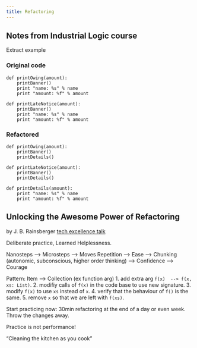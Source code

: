```yaml
---
title: Refactoring
---
```


## Notes from Industrial Logic course

Extract example

::: {.panel-tabset}

### Original code

``` .python
def printOwing(amount):
    printBanner()
    print "name: %s" % name
    print "amount: %f" % amount
    
def printLateNotice(amount):
    printBanner()
    print "name: %s" % name
    print "amount: %f" % amount
```

### Refactored

``` .python
def printOwing(amount):
    printBanner()
    printDetails()
    
def printLateNotice(amount):
    printBanner()
    printDetails()

def printDetails(amount):
    print "name: %s" % name
    print "amount: %f" % amount
```
:::

## Unlocking the Awesome Power of Refactoring

by J. B. Rainsberger
[tech excellence talk](https://www.youtube.com/watch?v=Xyv4wUffjiQ)

Deliberate practice, Learned Helplessness.

Nanosteps --> Microsteps --> Moves
Repetition --> Ease --> Chunking (autonomic, subconscious, higher order thinking) --> Confidence --> Courage

Pattern: Item --> Collection (ex function arg)
  1. add extra arg `f(x)  --> f(x, xs: List)`.
  2. modifiy calls of `f(x)` in the code base to use new signature.
  3. modify `f(x)` to use `xs` instead of `x`.
  4. verify that the behaviour of `f()` is the same.
  5. remove `x` so that we are left with `f(xs)`.

Start practicing now: 30min refactoring at the end of a day or even week. Throw the changes away.

Practice is not performance!

"Cleaning the kitchen as you cook"


